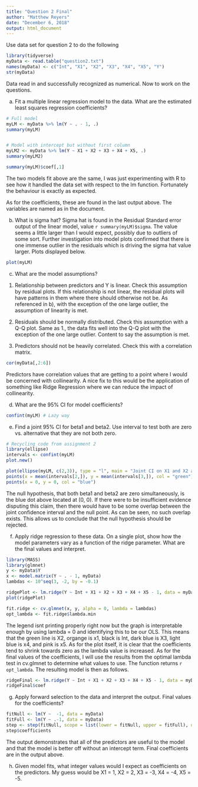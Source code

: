 ```yaml
---
title: "Question 2 Final"
author: "Matthew Reyers"
date: "December 6, 2018"
output: html_document
---
```


Use data set for question 2 to do the following

```r
library(tidyverse)
myData <- read.table("question2.txt")
names(myData) <- c("Int", "X1", "X2", "X3", "X4", "X5", "Y")
str(myData)
```

Data read in and successfully recognized as numerical. Now to work on the questions.

a) Fit a multiple linear regression model to the data. What are the estimated least squares regression coefficients?
```r
# Full model
myLM <- myData %>% lm(Y ~ . - 1, .)
summary(myLM)


# Model with intercept but without first column
myLM2 <- myData %>% lm(Y ~ X1 + X2 + X3 + X4 + X5, .)
summary(myLM2)

summary(myLM)$coef[,1]
```
The two models fit above are the same, I was just experimenting with R to see how it handled the data set with respect to the lm function. Fortunately the behaviour is exactly as expected.

As for the coefficients, these are found in the last output above. The variables are named as in the document. 

b) What is sigma hat?
Sigma hat is found in the Residual Standard error output of the linear model, value `r summary(myLM)$sigma`. The value seems a little larger than I would expect, possibly due to outliers of some sort. Further investigation into model plots confirmed that there is one immense outlier in the residuals which is driving the sigma hat value larger. Plots displayed below.
```r
plot(myLM)
```


c) What are the model assumptions?
1. Relationship between predictors and Y is linear. Check this assumption by residual  plots. If this relationship is not linear, the residual plots will have patterns in them where there should otherwise not be. As referenced in b), with the exception of the one large outlier, the assumption of linearity is met.

2. Residuals should be normally distributed. Check this assumption with a Q-Q plot. Same as 1., the data fits well into the Q-Q plot with the exception of the one large outlier. Content to say the assumption is met.

3. Predictors should not be heavily correlated. Check this with a correlation matrix.
```r
cor(myData[,2:6])
```
Predictors have correlation values that are getting to a point where I would be concerned with collinearity. A nice fix to this would be the application of something like Ridge Regression where we can reduce the impact of collinearity. 

d) What are the 95% CI for model coefficients?
```r
confint(myLM) # Lazy way

```

e) Find a joint 95% CI for beta1 and beta2. Use interval to test both are zero vs. alternative that they are not both zero.
```r
# Recycling code from assignment 2
library(ellipse)
intervals <- confint(myLM)
plot.new()

plot(ellipse(myLM, c(2,3)), type = "l", main = "Joint CI on X1 and X2 against null", xlim = c(0, 1.2), ylim = c(0, 2.2))
points(x = mean(intervals[2,]), y = mean(intervals[3,]), col = "green")
points(x = 0, y = 0, col = "blue")

```
The null hypothesis, that both beta1 and beta2 are zero simultaneously, is the blue dot above located at (0, 0). If there were to be insufficient evidence disputing this claim, then there would have to be some overlap between the joint confidence interval and the null point. As can be seen, no such overlap exists. This allows us to conclude that the null hypothesis should be rejected.


f) Apply ridge regression to these data. On a single plot, show how the model parameters vary as a function of the ridge parameter. What are the final values and interpret.
```r
library(MASS)
library(glmnet)
y <- myData$Y
x <- model.matrix(Y ~ . - 1, myData)
lambdas <- 10^seq(3, -2, by = -0.1)

ridgePlot <- lm.ridge(Y ~ Int + X1 + X2 + X3 + X4 + X5 - 1, data = myData, lambda = lambdas)
plot(ridgePlot)

fit.ridge <- cv.glmnet(x, y, alpha = 0, lambda = lambdas)
opt_lambda <- fit.ridge$lambda.min
```
The legend isnt printing properly right now but the graph is interpretable enough by using lambda = 0 and identifying this to be our OLS. This means that the green line is X2, organge is x1, black is Int, dark blue is X3, light blue is x4, and pink is x5. As for the plot itself, it is clear that the coefficients tend to shrink towards zero as the lambda value is increased. As for the final values of the coefficients, I will use the results from the optimal lambda test in cv.glmnet to determine what values to use. The function returns `r opt_lambda`. The resulting model is then as follows.
```r
ridgeFinal <- lm.ridge(Y ~ Int + X1 + X2 + X3 + X4 + X5 - 1, data = myData, lambda = opt_lambda)
ridgeFinal$coef
```


g) Apply forward selection to the data and interpret the output. Final values for the coefficients?
```r
fitNull <- lm(Y ~  -1, data = myData)
fitFull <- lm(Y ~ .-1, data = myData)
step <- step(fitNull, scope = list(lower = fitNull, upper = fitFull), direction = "forward")
step$coefficients
```
The output demonstrates that all of the predictors are useful to the model and that the model is better off without an intercept term. Final coefficients are in the output above.

h) Given model fits, what integer values would I expect as coefficients on the predictors.
My guess would be X1 = 1, X2 = 2, X3 = -3, X4 = -4, X5 = -5.
